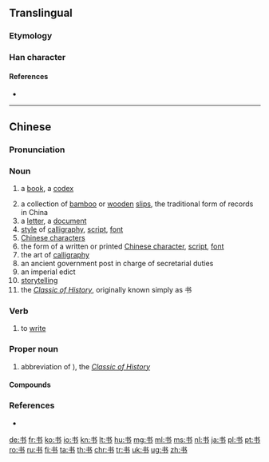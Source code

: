 {{also|書}}
==Translingual==

===Etymology===
{{Han simp|書}}

===Han character===
{{Han char|rn=2|rad=丨|as=03|sn=4|four=|canj=IDS}}

====References====
* {{Han ref|kx=0084.071|hdz=10052.050|uh=4E66|ud=20070}}

----

==Chinese==
{{zh-hanzi-box|[[书]]|[[書]]}}

===Pronunciation===
{{zh-pron
|m=shū
|ma=y
|c=syu1
|h=pfs=sû
|mn=chu/su
|w=1sr
|cat=n,v,pn
}}

===Noun===
{{zh-noun|mw=本|mw2=册|mw3=部}}

# {{context|Beginning Mandarin|lang=zh|sort=shu1}} a [[book]], a [[codex]]
# a collection of [[bamboo]] or [[wooden]] [[slip]]s, the traditional form of records in China
# a [[letter]], a [[document]]
# [[style]] of [[calligraphy]], [[script]], [[font]]
# [[Chinese character]]s
# the form of a written or printed [[Chinese character]], [[script]], [[font]]
# the art of [[calligraphy]]
# an ancient government post in charge of secretarial duties
# an imperial edict
# [[storytelling]]
# the ''[[w:Classic of History|Classic of History]]'', originally known simply as 书

===Verb===
{{zh-verb}}

# {{context|classical|literary|lang=zh|sort=shu1}} to [[write]]

===Proper noun===
{{zh-proper noun}}

# abbreviation of {{zh-l|書經/书经}}), the ''[[w:Classic of History|Classic of History]]''

====Compounds====
{{der3
| [[书包]]
| [[书报]]
| [[书背]]
| [[书本]], [[书本儿]]
| [[书册]]
| [[书茶馆儿]]
| [[书场]]
| [[书痴]]
| [[书虫]]
| [[书橱]]
| [[书呆子]]
| [[书店]]
| [[书蠹]]
| [[书法]]
| [[书房]]
| [[书扉]]
| [[书稿]]
| [[书格子]]
| [[书归正传]]
| [[书柜]]
| [[书函]]
| [[书号]], [[书号儿]]
| [[书画]]
| [[书会]]
| [[书籍]]
| [[书脊]]
| [[书记]]
| [[书家]]
| [[书架]]
| [[书简]], [[书柬]]
| [[书局]]
| [[书卷]]
| [[书卷气]]
| [[书刊]]
| [[书壳]]
| [[书库]]
| [[书吏]]
| [[书录]]
| [[书眉]]
| [[书迷]]
| [[书面]]
| [[书面语]]
| [[书名]]
| [[书名号]]
| [[书目]]
| [[书皮]], [[书皮儿]]
| [[书评]]
| [[书铺]]
| [[书签]], [[书签儿]]
| [[书社]]
| [[书生]]
| [[书生气]]
| [[书市]]
| [[书塾]]
| [[书摊]], [[书摊儿]]
| [[书坛]]
| [[书套]]
| [[书体]]
| [[书亭]]
| [[书童]]
| [[书屋]]
| [[书物]]
| [[书香]]
| [[书箱]]
| [[书写]]
| [[书心]]
| [[书信]]
| [[书页]]
| [[书院]]
| [[书斋]]
| [[书展]]
| [[书桌]], [[书桌儿]]
| [[图书馆]]
}}

===References===
* {{cite web
| url = http://www.mdbg.net/chindict/chindict.php?page=worddict&wdrst=0&wdqb=书
| title = 书
| work = MDBG English to Chinese dictionary ( Based on CC-CEDICT )
| language = Mandarin/English
| accessdate = 2014-02-24}}

[[de:书]]
[[fr:书]]
[[ko:书]]
[[io:书]]
[[kn:书]]
[[lt:书]]
[[hu:书]]
[[mg:书]]
[[ml:书]]
[[ms:书]]
[[nl:书]]
[[ja:书]]
[[pl:书]]
[[pt:书]]
[[ro:书]]
[[ru:书]]
[[fi:书]]
[[ta:书]]
[[th:书]]
[[chr:书]]
[[tr:书]]
[[uk:书]]
[[ug:书]]
[[zh:书]]